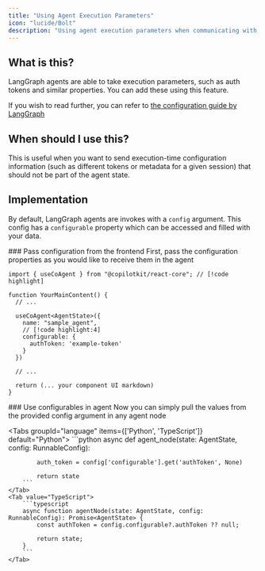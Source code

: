 ```yaml
---
title: "Using Agent Execution Parameters"
icon: "lucide/Bolt"
description: "Using agent execution parameters when communicating with an agent."
---
```


## What is this?
LangGraph agents are able to take execution parameters, such as auth tokens and similar properties.
You can add these using this feature.

If you wish to read further, you can refer to [the configuration guide by LangGraph](https://langchain-ai.github.io/langgraph/how-tos/configuration/)

## When should I use this?

This is useful when you want to send execution-time configuration information (such as different tokens or metadata for a given session) that should not be part of the agent state.

## Implementation

By default, LangGraph agents are invokes with a `config` argument. This config has a `configurable` property which can be accessed and filled with your data.

<Steps>
<Step>
### Pass configuration from the frontend
First, pass the configuration properties as you would like to receive them in the agent

```tsx title="app/page.tsx"
import { useCoAgent } from "@copilotkit/react-core"; // [!code highlight]

function YourMainContent() {
  // ...

  useCoAgent<AgentState>({
    name: "sample_agent",
    // [!code highlight:4]
    configurable: {
      authToken: 'example-token'
    }
  })

  // ...

  return (... your component UI markdown)
}
```
</Step>
<Step>
### Use configurables in agent
Now you can simply pull the values from the provided config argument in any agent node

<Tabs groupId="language" items={['Python', 'TypeScript']} default="Python">
    <Tab value="Python">
        ```python
        async def agent_node(state: AgentState, config: RunnableConfig):
            
            auth_token = config['configurable'].get('authToken', None)

            return state
        ```
    </Tab>
    <Tab value="TypeScript">
        ```typescript
        async function agentNode(state: AgentState, config: RunnableConfig): Promise<AgentState> {
            const authToken = config.configurable?.authToken ?? null;

            return state;
        }
        ```
    </Tab>
</Tabs>
</Step>
</Steps>
